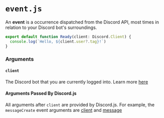 # `event.js`

An **event** is a occurrence dispatched from the Discord API, most times in relation to your Discord bot's surroundings.

```typescript app/ready/event.ts
export default function Ready(client: Discord.Client) {
  console.log(`Hello, ${client.user?.tag}!`)
}
```

### Arguments

#### `client`

The Discord bot that you are currently logged into. Learn more [here](https://discord.js.org/docs/discord.js/main/class/Client)

#### Arguments Passed By Discord.js

All arguments after `client` are provided by Discord.js. For example, the `messageCreate` event arguments are [client](https://discord.js.org/docs/discord.js/main/class/Client) and [message](https://discord.js.org/docs/discord.js/main/class/Client/docs/discord.js/main/class/Message)
